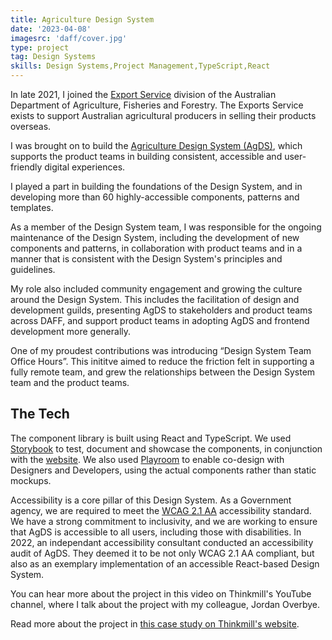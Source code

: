 ```yaml
---
title: Agriculture Design System
date: '2023-04-08'
imagesrc: 'daff/cover.jpg'
type: project
tag: Design Systems
skills: Design Systems,Project Management,TypeScript,React
---
```


In late 2021, I joined the [Export Service](https://exports.agriculture.gov.au/) division of the Australian Department of Agriculture, Fisheries and Forestry. The Exports Service exists to support Australian agricultural producers in selling their products overseas.

I was brought on to build the [Agriculture Design System (AgDS)](https://design-system.agriculture.gov.au/), which supports the product teams in building consistent, accessible and user-friendly digital experiences.

I played a part in building the foundations of the Design System, and in developing more than 60 highly-accessible components, patterns and templates.

As a member of the Design System team, I was responsible for the ongoing maintenance of the Design System, including the development of new components and patterns, in collaboration with product teams and in a manner that is consistent with the Design System's principles and guidelines.

My role also included community engagement and growing the culture around the Design System. This includes the facilitation of design and development guilds,
presenting AgDS to stakeholders and product teams across DAFF, and support product teams in adopting AgDS and frontend development more generally.

One of my proudest contributions was introducing “Design System Team Office Hours”. This inititve aimed to reduce the friction felt in supporting a fully remote team, and grew the relationships between the Design System team and the product teams.

## The Tech

The component library is built using React and TypeScript. We used [Storybook](https://design-system.agriculture.gov.au/storybook/index.html) to test, document and showcase the components, in conjunction with the [website](https://design-system.agriculture.gov.au/). We also used [Playroom](https://design-system.agriculture.gov.au/playroom/index.html) to enable co-design with Designers and Developers, using the actual components rather than static mockups.

Accessibility is a core pillar of this Design System. As a Government agency, we are required to meet the [WCAG 2.1 AA](https://www.w3.org/TR/WCAG21/) accessibility standard. We have a strong commitment to inclusivity, and we are working to ensure that AgDS is accessible to all users, including those with disabilities. In 2022, an independant accessibility consultant conducted an accessibility audit of AgDS. They deemed it to be not only WCAG 2.1 AA compliant, but also as an exemplary implementation of an accessible React-based Design System.

You can hear more about the project in this video on Thinkmill's YouTube channel, where I talk about the project with my colleague, Jordan Overbye.

<YouTubeVideo videoId="cMXbgdQbGn0" />

Read more about the project in [this case study on Thinkmill's website](https://www.thinkmill.com.au/work/daff).
